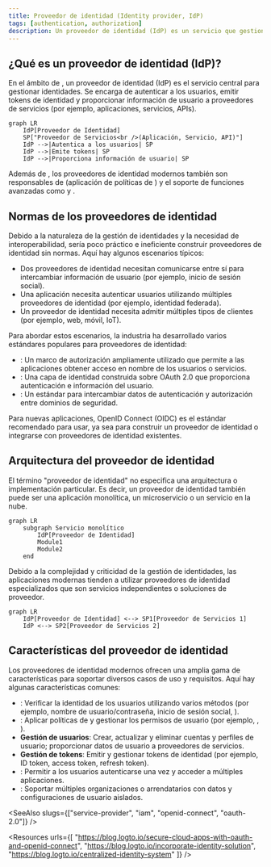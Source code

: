 ```yaml
---
title: Proveedor de identidad (Identity provider, IdP)
tags: [authentication, authorization]
description: Un proveedor de identidad (IdP) es un servicio que gestiona identidades. Los proveedores de identidad modernos admiten OpenID Connect (OIDC) para autenticación y OAuth 2.0 para autorización.
---
```


## ¿Qué es un proveedor de identidad (IdP)?

En el ámbito de <Ref slug="iam" />, un proveedor de identidad (IdP) es el servicio central para gestionar identidades. Se encarga de autenticar a los usuarios, emitir tokens de identidad y proporcionar información de usuario a <Ref slug="service-provider">proveedores de servicios</Ref> (por ejemplo, aplicaciones, servicios, APIs).

```mermaid
graph LR
    IdP[Proveedor de Identidad]
    SP["Proveedor de Servicios<br />(Aplicación, Servicio, API)"]
    IdP -->|Autentica a los usuarios| SP
    IdP -->|Emite tokens| SP
    IdP -->|Proporciona información de usuario| SP
```

Además de <Ref slug="authentication" />, los proveedores de identidad modernos también son responsables de <Ref slug="authorization" /> (aplicación de políticas de <Ref slug="access-control" />) y el soporte de funciones avanzadas como <Ref slug="single-sign-on" /> y <Ref slug="multi-tenancy" />.

## Normas de los proveedores de identidad

Debido a la naturaleza de la gestión de identidades y la necesidad de interoperabilidad, sería poco práctico e ineficiente construir proveedores de identidad sin normas. Aquí hay algunos escenarios típicos:

- Dos proveedores de identidad necesitan comunicarse entre sí para intercambiar información de usuario (por ejemplo, inicio de sesión social).
- Una aplicación necesita autenticar usuarios utilizando múltiples proveedores de identidad (por ejemplo, identidad federada).
- Un proveedor de identidad necesita admitir múltiples tipos de clientes (por ejemplo, web, móvil, IoT).

Para abordar estos escenarios, la industria ha desarrollado varios estándares populares para proveedores de identidad:

- <Ref slug="oauth-2.0" />: Un marco de autorización ampliamente utilizado que permite a las aplicaciones obtener acceso en nombre de los usuarios o servicios.
- <Ref slug="openid-connect" />: Una capa de identidad construida sobre OAuth 2.0 que proporciona autenticación e información del usuario.
- <Ref slug="saml" />: Un estándar para intercambiar datos de autenticación y autorización entre dominios de seguridad.

Para nuevas aplicaciones, OpenID Connect (OIDC) es el estándar recomendado para usar, ya sea para construir un proveedor de identidad o integrarse con proveedores de identidad existentes.

## Arquitectura del proveedor de identidad

El término "proveedor de identidad" no especifica una arquitectura o implementación particular. Es decir, un proveedor de identidad también puede ser una aplicación monolítica, un microservicio o un servicio en la nube.

```mermaid
graph LR
    subgraph Servicio monolítico
        IdP[Proveedor de Identidad]
        Module1
        Module2
    end
```

Debido a la complejidad y criticidad de la gestión de identidades, las aplicaciones modernas tienden a utilizar proveedores de identidad especializados que son servicios independientes o soluciones de proveedor.

```mermaid
graph LR
    IdP[Proveedor de Identidad] <--> SP1[Proveedor de Servicios 1]
    IdP <--> SP2[Proveedor de Servicios 2]
```

## Características del proveedor de identidad

Los proveedores de identidad modernos ofrecen una amplia gama de características para soportar diversos casos de uso y requisitos. Aquí hay algunas características comunes:

- <Ref slug="authentication" />: Verificar la identidad de los usuarios utilizando varios métodos (por ejemplo, nombre de usuario/contraseña, inicio de sesión social, <Ref slug="mfa" />).
- <Ref slug="authorization" />: Aplicar políticas de <Ref slug="access-control" /> y gestionar los permisos de usuario (por ejemplo, <Ref slug="rbac" />, <Ref slug="abac" />).
- **Gestión de usuarios**: Crear, actualizar y eliminar cuentas y perfiles de usuario; proporcionar datos de usuario a <Ref slug="service-provider">proveedores de servicios</Ref>.
- **Gestión de tokens**: Emitir y gestionar tokens de identidad (por ejemplo, ID token, access token, refresh token).
- <Ref slug="single-sign-on" />: Permitir a los usuarios autenticarse una vez y acceder a múltiples aplicaciones.
- <Ref slug="multi-tenancy" />: Soportar múltiples organizaciones o arrendatarios con datos y configuraciones de usuario aislados.

<SeeAlso slugs={["service-provider", "iam", "openid-connect", "oauth-2.0"]} />

<Resources
  urls={[
    "https://blog.logto.io/secure-cloud-apps-with-oauth-and-openid-connect",
    "https://blog.logto.io/incorporate-identity-solution",
    "https://blog.logto.io/centralized-identity-system"
  ]}
/>
